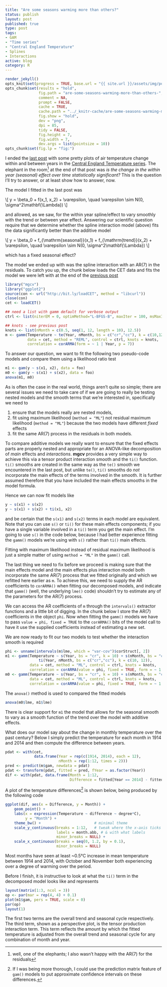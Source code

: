 ```yaml
--- 
title: "Are some seasons warming more than others?"
status: publish
layout: post
published: true
type: post
tags:
- GAM
- "Time series"
- "Central England Temperature"
- Splines
- Interactions
active: blog
category: R
---
```

```r
render_jekyll()
opts_knit$set(progress = TRUE, base.url = "{{ site.url }}/assets/img/posts/", base.dir = "/home/gavin/work/web/jekyll/blog/assets/img/posts/")
opts_chunk$set(results = "hold",
               fig.path = "are-some-seasons-warming-more-than-others-", 
               comment = NA,
               prompt = FALSE,
               cache = TRUE,
               cache.path = "../_knitr-cache/are-some-seasons-warming-more-than-others-", 
               fig.show = "hold",
               dev = "png",
               dpi = 85,
               tidy = FALSE,
               fig.height = 7,
               fig.width = 7,
               dev.args = list(pointsize = 10))
opts_chunk$set(fig.lp = "fig:")
```
I ended the [last post](/2015/11/21/climate-change-and-spline-interactions/) with some pretty plots of air temperature change within and between years in the [Central England Temperature series](http://www.metoffice.gov.uk/hadobs/hadcet/). The elephant in the room^[well, one of the elephants; I also wasn't happy with the AR(7) for the residuals] at the end of that post was *is the change in the within year (seasonal) effect over time statistically significant?* This is the question I'll try to answer, or at least show how to answer, now.

The model I fitted in the last post was

\\[ y = \\beta_0 + f(x_1, x_2) + \\varepsilon, \\quad \\varepsilon \\sim N(0, \\sigma^2\\mathbf{\\Lambda}) \\]

and allowed, as we saw, for the within year spline/effect to vary smoothly with the trend or between year effect. Answering our scientific question require that we determine whether the spline interaction model (above) fits the data significantly better than the additive model

\\[ y = \\beta_0 + f_{\\mathrm{seasonal}}(x_1) + f_{\\mathrm{trend}}(x_2) + \\varepsilon, \\quad \\varepsilon \\sim N(0, \\sigma^2\\mathbf{\\Lambda}) \\]

which has a fixed seasonal effect? 

The model we ended up with was the spline interaction with an AR(7) in the residuals. To catch you up, the chunk below loads the CET data and fits the model we were left with at the end of the [previous post]({% post_url 2015-11-21-climate-change-and-spline-interactions %})

```r
library("mgcv")
library("ggplot2")
source(con <- url("http://bit.ly/loadCET", method = "libcurl"))
close(con)
cet <- loadCET()

## need a list with gamm default for verbose output
ctrl <- list(niterEM = 0, optimMethod="L-BFGS-B", maxIter = 100, msMaxIter = 100)

## knots - see previous post
knots <- list(nMonth = c(0.5, seq(1, 12, length = 10), 12.5))
m <- gamm(Temperature ~ te(Year, nMonth, bs = c("cr","cc"), k = c(10,12)),
          data = cet, method = "REML", control = ctrl, knots = knots,
          correlation = corARMA(form = ~ 1 | Year, p = 7))
```

To answer our question, we want to fit the following two pseudo-code models and compare them using a likelihood ratio test

```r
m1 <- gam(y ~ s(x1, x2), data = foo)
m0 <- gam(y ~ s(x1) + s(x2), data = foo)
anova(m1, m0)
```

As is often the case in the real world, things aren't quite so simple; there are several issues we need to take care of if we are going to really be testing nested models and the smooth terms that we're interested in, specifically we need to

1. ensure that the models really are nested models,
2. fit using maximum likelihood (`method = "ML"`) not residual maximum likelihood (`method = "ML"`) because the two models have different *fixed* effects
3. fit the same AR(7) process in the residuals in both models.

To compare additive models we really want to ensure that the fixed effects parts are properly nested and appropriate for an ANOVA-like decomposition of *main* effects and *interactions*. **mgcv** provides a very simple way to achieve this via a tensor product interaction smooth and the `ti()` function. `ti()` smooths are created in the same way as the `te()` smooth we encountered in the last post, but unlike `te()`, `ti()` smooths do *not* incorporate the main effects of the terms involved in the smooth. It is further assumed therefore that you have included the main effects smooths in the model formula.

Hence we can now fit models like

```r
y ~ s(x1) + s(x2)
y ~ s(x1) + s(x2) + ti(x1, x2)
```

and be certain that the `s(x1)` and `s(x2)` terms in each model are equivalent. Note that you can use `s()` or `ti()` for these main effects components; if you have a single variable involved in a `ti()` term you get the main effect. I'm going to use `s()` in the code below, because I had better experience fitting the `gamm()` models we're using with `s()` rather than `ti()` main effects.

Fitting with maximum likelihood instead of residual maximum likelihood is just a simple matter of using `method = "ML"` in the `gamm()` call.

The last thing we need to fix before we proceed is making sure that the main effects model and the main effects plus interaction model both incorporate the same AR(7) process that we fitted originally and which we refitted here earlier as `m`. To achieve this, we need to supply the AR coefficients to `corARMA()` when fitting our decomposed models, and indicate that `gamm()` (well, the underlying `lme()` code) shouldn't try to estimate any of the parameters for the AR(7) process.

We can access the AR coefficients of `m` through the `intervals()` extractor functions and a little bit of digging. In the chunk below I store the AR(7) coefficients in the object `phi`. Now when fitting the `gamm()` models we have to pass `value = phi, fixed = TRUE` to the `corARMA()` bits of the model call to have it use the supplied coefficients instead of estimating a new set.

We are now ready to fit our two models to test whether the interaction smooth is required

```r
phi <- unname(intervals(m$lme, which = "var-cov")$corStruct[, 2])
m1 <- gamm(Temperature ~ s(Year, bs = "cr", k = 10) + s(nMonth, bs = "cc", k = 12) +
               ti(Year, nMonth, bs = c("cr","cc"), k = c(10, 12)),
           data = cet, method = "ML", control = ctrl, knots = knots,
           correlation = corARMA(value = phi, fixed = TRUE, form = ~ 1 | Year, p = 7))
m0 <- gamm(Temperature ~ s(Year, bs = "cr", k = 10) + s(nMonth, bs = "cc", k = 12),
           data = cet, method = "ML", control = ctrl, knots = knots,
           correlation = corARMA(value = phi, fixed = TRUE, form = ~ 1 | Year, p = 7))
```

The `anova()` method is used to compared the fitted models

```r
anova(m0$lme, m1$lme)
```

There is clear support for `m1` the model that allows for the seasonal smooth to vary as a smooth function of the trend over the model with additive effects.

What does our model say about the change in monthly temperature over the past century? Below I simply predict the temperature for each month in 1914 and 2014 and then compute the difference between years.

```r
pdat <- with(cet,
             data.frame(Year = rep(c(1914, 2014), each = 12),
                        nMonth = rep(1:12, times = 2)))
pred <- predict(m$gam, newdata = pdat)
pdat <- transform(pdat, fitted = pred, fYear = as.factor(Year))
dif <- with(pdat, data.frame(Month = 1:12,
                             Difference = fitted[Year == 2014] - fitted[Year == 1914]))
```

A plot of the temperature differences^[If I was being more thorough, I could use the prediction matrix feature of `gam()` models to put approximate confidence intervals on these differences.] is shown below, being produced by the following code

```r
ggplot(dif, aes(x = Difference, y = Month)) +
    geom_point() +
    labs(x = expression(Temperature ~ difference ~ degree*C),
         y = "Month") +
    theme_bw() +                        # minimal theme
    scale_y_continuous(breaks = 1:12,   # tweak where the x-axis ticks are
                       labels = month.abb, # & with what labels
                       minor_breaks = NULL) +
    scale_x_continuous(breaks = seq(0, 1.2, by = 0.1),
                       minor_breaks = NULL)
```

Most months have seen at least ~0.5&deg;C increase in mean temperature between 1914 and 2014, with October and November both experiencing over a degree of warming over the period.

Before I finish, it is instructive to look at what the `ti()` term in the decomposed model looks like and represents

```r
layout(matrix(1:3, ncol = 3))
op <- par(mar = rep(4, 4) + 0.1)
plot(m1$gam, pers = TRUE, scale = 0)
par(op)
layout(1)
```

The first two terms are the overall trend and seasonal cycle respectively. The third term, shown as a perspective plot, is the tensor production interaction term. This term reflects the amount by which the fitted temperature is adjusted from the overall trend and seasonal cycle for any combination of month and year. 

